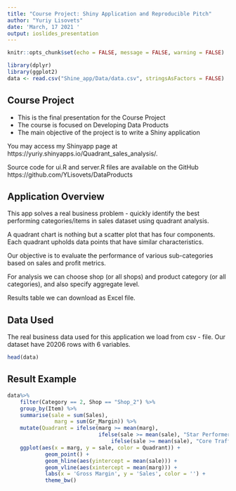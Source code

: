 ---
title: "Course Project: Shiny Application and Reproducible Pitch"
author: "Yuriy Lisovets"
date: 'March, 17 2021 '
output: ioslides_presentation
---

```{r setup, include=FALSE}
knitr::opts_chunk$set(echo = FALSE, message = FALSE, warning = FALSE)
```

```{r}
library(dplyr)
library(ggplot2)
data <- read.csv("Shine_app/Data/data.csv", stringsAsFactors = FALSE)
```


## Course Project

- This is the final presentation for the Course Project
- The course is focused on Developing Data Products
- The main objective of the project is to write a Shiny application

You may access my Shinyapp page at https://yuriy.shinyapps.io/Quadrant_sales_analysis/.

Source code for ui.R and server.R files are available on the GitHub https://github.com/YLisovets/DataProducts

## Application Overview

This app solves a real business problem - quickly identify the best performing categories/items in sales dataset using quadrant analysis.

A quadrant chart is nothing but a scatter plot that has four components. Each quadrant upholds data points that have similar characteristics.

Our objective is to evaluate the performance of various sub-categories based on sales and profit metrics.

For analysis we can choose shop (or all shops) and product category (or all categories), and also specify aggregate level.

Results table we can download as Excel file.

## Data Used

The real business data used for this application we load from csv - file. Our dataset have 20206 rows with 6 variables.


```{r, echo=TRUE}
head(data)
```

## Result Example
```{r, echo = FALSE}
data%>%
    filter(Category == 2, Shop == "Shop_2") %>% 
    group_by(Item) %>% 
    summarise(sale = sum(Sales),
               marg = sum(Gr_Margin)) %>%
    mutate(Quadrant = ifelse(marg >= mean(marg),
                             ifelse(sale >= mean(sale), "Star Performers", "Cash Machines"),
                                 ifelse(sale >= mean(sale), "Core Traffic", "Revision!"))) %>% 
    ggplot(aes(x = marg, y = sale, color = Quadrant)) +
            geom_point() +
            geom_hline(aes(yintercept = mean(sale))) +
            geom_vline(aes(xintercept = mean(marg))) +
            labs(x = 'Gross Margin', y = 'Sales', color = '') +
            theme_bw()
```

